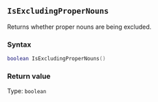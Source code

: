 ::: {.minipage data-latex="{\textwidth}"}
## `IsExcludingProperNouns`

Returns whether proper nouns are being excluded.

### Syntax {-}

``` .lua
boolean IsExcludingProperNouns()
```

### Return value {-}

Type: `boolean`
:::
